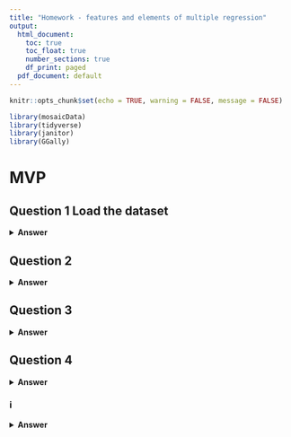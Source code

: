 ```yaml
---
title: "Homework - features and elements of multiple regression"
output:
  html_document:
    toc: true
    toc_float: true
    number_sections: true
    df_print: paged
  pdf_document: default
---
```


```r
knitr::opts_chunk$set(echo = TRUE, warning = FALSE, message = FALSE)
```

 
```r
library(mosaicData)
library(tidyverse)
library(janitor)
library(GGally)
```
 
# MVP
## Question 1 Load the dataset

<details>
<summary>**Answer**</summary>
```r
diamonds <- read_csv("data/diamonds.csv")
diamonds
```
 
</details>

## Question 2
<details>
<summary>**Answer**</summary>

```r
#ggpairs(diamonds)
```


</details>


## Question 3
<details>
<summary>**Answer**</summary>

```r
clean_diamonds <- diamonds %>% 
  select(-x, -y, -z)
clean_diamonds
```

</details>


## Question 4
<details>
<summary>**Answer**</summary>

```r
model <- lm(price ~ ., data = clean_diamonds)
#summary(model)

model %>% 
alias()
```
There is no aliases

</details>

### i
<details>
<summary>**Answer**</summary

```r
ggpairs(clean_diamonds)
```

</details>

### ii
<details>
<summary>**Answer**</summary
```r
clean_diamonds %>%
  ggplot(aes(x = price, y = carat)) +
  geom_point() +
  geom_smooth(method = "lm", se = FALSE)
```


</details>
